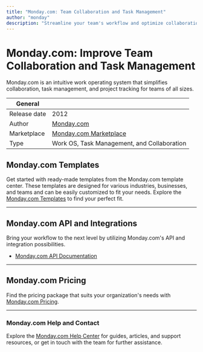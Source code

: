 ```yaml
---
title: "Monday.com: Team Collaboration and Task Management"
author: "monday"
description: "Streamline your team's workflow and optimize collaboration with Monday.com, an all-in-one platform for task management, communication, and project tracking."
---
```


# Monday.com: Improve Team Collaboration and Task Management

Monday.com is an intuitive work operating system that simplifies collaboration, task management, and project tracking for teams of all sizes.

| General  |  |
| --- | --- |
| Release date |  2012 |
| Author | [Monday.com](https://monday.com/)  |
| Marketplace | [Monday.com Marketplace](https://monday.com/marketplace) |
| Type | Work OS, Task Management, and Collaboration |

## Monday.com Templates
Get started with ready-made templates from the Monday.com template center. These templates are designed for various industries, businesses, and teams and can be easily customized to fit your needs. Explore the [Monday.com Templates](https://monday.com/templates) to find your perfect fit.

---

## Monday.com API and Integrations
Bring your workflow to the next level by utilizing Monday.com's API and integration possibilities.

* [Monday.com API Documentation](https://developer.monday.com/api-reference/docs)

---

## Monday.com Pricing
Find the pricing package that suits your organization's needs with [Monday.com Pricing](https://monday.com/pricing).

---

### Monday.com Help and Contact
Explore the [Monday.com Help Center](https://monday.com/help) for guides, articles, and support resources, or get in touch with the team for further assistance.